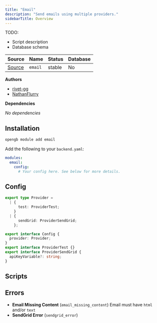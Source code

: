 ```yaml
---
title: "Email"
description: "Send emails using multiple providers."
sidebarTitle: Overview
---
```


TODO:
- Script description
- Database schema

| Source                                                                           | Name       | Status     | Database     |
| -------------------------------------------------------------------------------- | ---------- | ---------- | ------------ |
| [Source](https://github.com/rivet-gg/opengb-registry/tree/main/modules/email) | `email` | stable | No |

**Authors**

- [rivet-gg](https://github.com/rivet-gg)
- [NathanFlurry](https://github.com/NathanFlurry)

**Dependencies**

_No dependencies_

## Installation

<Tabs>

<Tab title="CLI">

```sh CLI
opengb module add email
```

</Tab>

<Tab title="backend.yaml">

Add the following to your `backend.yaml`:

```yaml backend.yaml
modules:
  email:
    config:
      # Your config here. See below for more details.

```
</Tab>

</Tabs>

## Config

		
```typescript
export type Provider =
  | {
      test: ProviderTest;
    }
  | {
      sendGrid: ProviderSendGrid;
    };

export interface Config {
  provider: Provider;
}
export interface ProviderTest {}
export interface ProviderSendGrid {
  apiKeyVariable?: string;
}
```


## Scripts

<CardGroup><Card title="Send Email" href="/modules/email/scripts/send_email"></Card></CardGroup>

## Errors

- **Email Missing Content** (`email_missing_content`) Email must have `html` and/or `text`
- **SendGrid Error** (`sendgrid_error`) 
